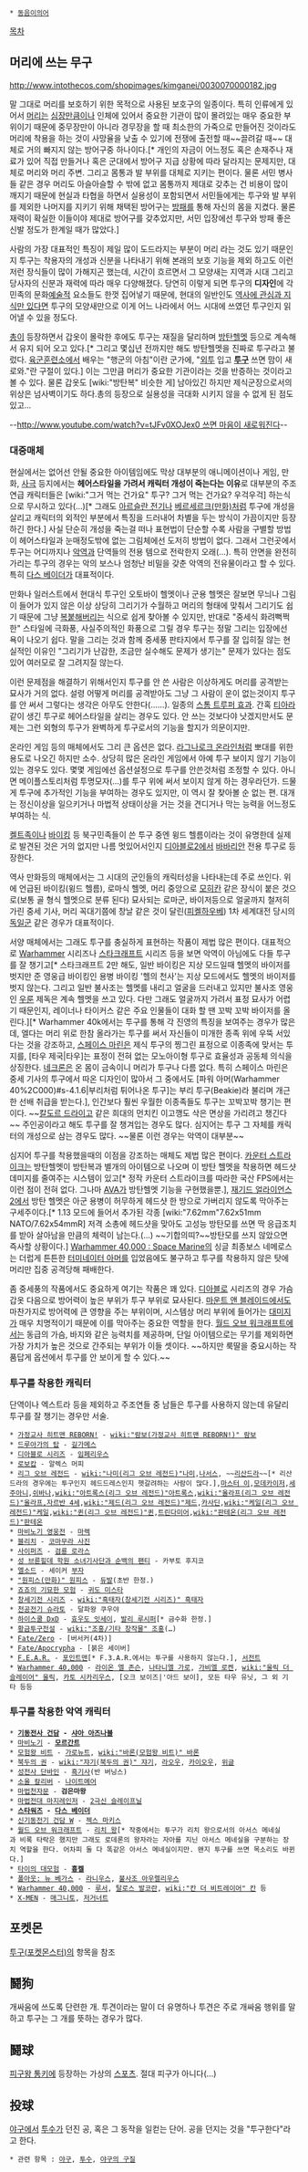  * [[동음이의어]]

[[목차]]

== 머리에 쓰는 무구 ==
http://www.intothecos.com/shopimages/kimganei/0030070000182.jpg

말 그대로 머리를 보호하기 위한 목적으로 사용된 보호구의 일종이다. 특히 인류에게 있어서 [[머리]]는 [[심장]]만큼이나 인체에 있어서 중요한 기관이 많이 몰려있는 매우 중요한 부위이기 때문에 중무장만이 아니라 경무장을 할 때 최소한의 가죽으로 만들어진 것이라도 머리에 착용을 하는 것이 사망율을 낮출 수 있기에 전쟁에 출전할 때~~끌려갈 때~~ 대체로 거의 빠지지 않는 방어구중 하나이다.[* 개인의 자금이 어느정도 혹은 손재주나 재료가 있어 직접 만들거나 혹은 군대에서 방어구 지급 상황에 따라 달라지는 문제지만, 대체로 머리와 머리 주변. 그리고 몸통과 발 부위를 대체로 지키는 편이다. 물론 서민 병사들 같은 경우 머리도 아슬아슬할 수 밖에 없고 몸통까지 제대로 갖추는 건 비용이 많이 깨지기 때문에 현실과 타협을 하면서 실용성이 포함되면서 서민들에게는 투구와 발 부위를 제외한 나머지를 지키기 위해 채택된 방어구는 [[방패]]를 통해 자신의 몸을 지켰다. 물론 재력이 확실한 이들이야 제대로 방어구를 갖추었지만, 서민 입장에선 투구와 방패 좋은 신발 정도가 한계일 때가 많았다.]

사람의 가장 대표적인 특징이 제일 많이 도드라지는 부분이 머리 라는 것도 있기 때문인지 투구는 착용자의 개성과 신분을 나타내기 위해 본래의 보호 기능을 제외 하고도 이런저런 장식들이 많이 가해지곤 했는데, 시간이 흐르면서 그 모양새는 지역과 시대 그리고 당사자의 신분과 재력에 따라 매우 다양해졌다. 당연히 이렇게 되면 투구의 '''디자인'''에 각 민족의 문화[[예술]]적 요소들도 한껏 집어넣기 때문에, 현대의 일반인도 [[역덕후|역사에 관심과 지식만 있다면]] 투구의 모양새만으로 이게 어느 나라에서 어느 시대에 쓰였던 투구인지 읽어낼 수 있을 정도다.

[[총]]이 등장하면서 갑옷이 몰락한 후에도 투구는 재질을 달리하며 [[방탄헬멧]] 등으로 계속해서 유지 되어 오고 있다.[* 그리고 몇십년 전까지만 해도 방탄헬멧을 진짜로 투구라고 불렀다. [[육군훈련소]]에서 배우는 "행군의 아침"이란 군가에, "[[야전상의|외투]] 입고 '''[[방탄헬멧|투구]]''' 쓰면 맘이 새로와."란 구절이 있다.] 이는 그만큼 머리가 중요한 기관이라는 것을 반증하는 것이라고 볼 수 있다. 물론 갑옷도 [wiki:"방탄복" 비슷한 게] 남아있긴 하지만 제식군장으로서의 위상은 넘사벽이기도 하다.총의 등장으로 실용성을 극대화 시키지 않을 수 없게 된 점도 있고...

--[[http://www.youtube.com/watch?v=tJFv0XOJex0 쓰면 마음이 새로워진다]]--

=== 대중매체 ===
현실에서는 없어선 안될 중요한 아이템임에도 막상 대부분의 애니메이션이나 게임, 만화, [[사극]] 등지에서는 '''헤어스타일을 가려서 캐릭터 개성이 죽는다는 이유'''로 대부분의 주조연급 캐릭터들은 [wiki:"그거 먹는 건가요" 투구? 그거 먹는 건가요? 우걱우걱] 하는식으로 무시하고 있다(...)[* 그래도 [[아르슬란 전기]]나 [[베르세르크(만화)]]처럼 투구에 개성을 살리고 캐릭터의 외적인 부분에서 특징을 드러내어 차별을 두는 방식이 가끔이지만 등장하긴 한다.] 사실 단순히 개성을 죽는걸 떠나 표현법이 단순할 수록 사람을 구별할 방법이 헤어스타일과 눈매정도밖에 없는 그림체에선 도저히 방법이 없다. 그래서 그런곳에서 투구는 어디까지나 [[악역]]과 단역들의 전용 템으로 전락한지 오래(...). 특히 안면을 완전히 가리는 투구의 경우는 악의 보스나 엄청난 비밀을 갖춘 악역의 전유물이라고 할 수 있다. 특히 [[다스 베이더]]가 대표적이다.

만화나 일러스트에서 현대식 투구인 오토바이 헬멧이나 군용 헬멧은 잘보면 무늬나 그림이 들어가 있지 않은 이상 상당히 그리기가 수월하고 머리의 형태에 맞춰서 그리기도 쉽기 때문에 그냥 [[복붙]]해버리는 식으로 쉽게 찾아볼 수 있지만, 반대로 "중세식 화려뻑쩍한" 스타일에 극화풍, 사실주의적인 화풍으로 그릴 경우 투구는 정말 그리는 입장에선 욕이 나오기 쉽다. 말을 그리는 것과 함께 중세풍 판타지에서 투구를 잘 입히질 않는 현실적인 이유인 "그리기가 난감한, 조금만 실수해도 문제가 생기는" 문제가 있다는 점도 있어 여러모로 잘 그려지질 않는다.

이런 문제점을 해결하기 위해서인지 투구를 안 쓴 사람은 이상하게도 머리를 공격받는 묘사가 거의 없다. 설령 어떻게 머리를 공격받아도 그냥 그 사람이 운이 없는것이지 투구를 안 써서 그렇다는 생각은 아무도 안한다(……). 일종의 [[스톰 트루퍼 효과]]. 간혹 [[티아라]] 같이 생긴 투구로 헤어스타일을 살리는 경우도 있다. 안 쓰는 것보다야 낫겠지만서도 문제는 그런 외형의 투구가 완벽하게 투구로서의 기능을 할지가 의문이지만.

온라인 게임 등의 매체에서도 그리 큰 옵션은 없다. [[라그나로크 온라인]]처럼 뽀대를 위한 용도로 나오긴 하지만 소수. 상당히 많은 온라인 게임에서 아예 투구 보이지 않기 기능이 있는 경우도 있다. 몇몇 게임에선 옵션설정으로 투구를 안쓴것처럼 조정할 수 있다. 아니면 메이플스토리처럼 투명모자(...)를 투구 위에 써서 보이지 않게 하는 경우라던가. 드물게 투구에 추가적인 기능을 부여하는 경우도 있지만, 이 역시 잘 찾아볼 순 없는 편. 대개는 정신이상을 일으키거나 마법적 상태이상을 거는 것을 견디거나 막는 능력을 어느정도 부여하는 식.

[[켈트]]족이나 [[바이킹]] 등 북구민족들이 쓴 투구 중엔 윙드 헬름이라는 것이 유명한데 실제로 발견된 것은 거의 없지만 나름 멋있어서인지 [[디아블로2]]에서 [[바바리안]] 전용 투구로 등장한다.

역사 만화등의 매체에서는 그 시대의 군인들의 캐릭터성을 나타내는데 주로 쓰인다. 위에 언급된 바이킹(윙드 헬름), 로마식 헬멧, 머리 중앙으로 [[모히칸]] 같은 장식이 붙은 것으로(보통 골 형식 헬멧으로 분류 된다) 묘사되는 로마군, 바이저등으로 얼굴까지 철저히 가린 중세 기사, 머리 꼭대기쯤에 창날 같은 것이 달린([[피켈하우베]]) 1차 세계대전 당시의 [[독일군]] 같은 경우가 대표적이다.

서양 매체에서는 그래도 투구를 충실하게 표현하는 작품이 제법 많은 편이다. 대표적으로 [[Warhammer]] 시리즈나 [[스타크래프트]] 시리즈 등을 보면 악역이 아님에도 다들 투구를 잘 챙기고[* 스타크래프트 2만 해도, 일반 바이킹은 지상 모드일때 헬멧의 바이저를 벗지만 준 영웅급 바이킹인 용병 바이킹 '헬의 천사'는 지상 모드에서도 헬멧의 바이저를 벗지 않는다. 그리고 일반 불사조는 헬멧를 내리고 얼굴을 드러내고 있지만 불사조 영웅인 [[우룬]] 제독은 계속 헬멧을 쓰고 있다. 다만 그래도 얼굴까지 가려서 표정 묘사가 어렵기 때문인지, 레이너나 타이커스 같은 주요 인물들이 대화 할 땐 꼬박 꼬박 바이저를 올린다.][* Warhammer 40k에서는 투구를 통해 각 진영의 특징을 보여주는 경우가 많은데, 엘다는 머리 위로 한참 올라가는 투구를 써서 자신들이 미개한 종족 위에 우뚝 서있다는 것을 강조하고, [[스페이스 마린]]은 제식 투구의 찡그린 표정으로 이종족에 맞서는 투지를, [타우 제국|타우]는 표정이 전혀 없는 모노아이형 투구로 효율성과 공동체 의식을 상징한다. [[네크론]]은 온 몸이 금속이니 머리가 투구나 다름 없다. 특히 스페이스 마린은 중세 기사의 투구에서 따온 디자인이 많아서 그 중에서도 [파워 아머(Warhammer 40%2C000)#s-4.1.6|부리처럼 튀어나온 투구]는 부리 투구(Beakie)라 불리며 개근한 선배 취급을 받는다.], 인간보다 훨씬 우월한 이종족들도 투구는 꼬박꼬박 챙기는 편이다. ~~[[칼도르 드라이고]] 같은 희대의 먼치킨 이고깽도 삭은 면상을 가리려고 챙긴다~~ 주인공이라고 해도 투구를 잘 챙겨입는 경우도 많다. 심지어는 투구 그 자체를 캐릭터의 개성으로 삼는 경우도 많다. ~~물론 이런 경우는 악역이 대부분~~

심지어 투구를 착용했을때의 이점을 강조하는 매체도 제법 많은 편이다. [[카운터 스트라이크]]는 방탄헬멧이 방탄복과 별개의 아이템으로 나오며 이 방탄 헬멧을 착용하면 헤드샷 데미지를 줄여주는 시스템이 있고[* 정작 카운터 스트라이크를 따라한 국산 FPS에서는 이런 점이 전혀 없다. 그나마 [[AVA]]가 방탄헬멧 기능을 구현했을뿐.], [[재기드 얼라이언스 2]]에서 방탄 헬멧은 아군 용병이 허무하게 헤드샷 한 방으로 가버리지 않도록 막아주는 구세주이다.[* 1.13 모드에 들어서 추가된 각종 [wiki:"7.62mm"7.62x51mm NATO/7.62x54mmR] 저격 소총에 헤드샷을 맞아도 고성능 방탄모를 쓰면 딱 응급조치를 받아 살아남을 만큼의 체력이 남는다.(...) ~~기합의띠?~~방탄모를 쓰지 않았으면 즉사할 상황이다.] [[Warhammer 40,000 : Space Marine]]의 싱글 최종보스 네메로스는 더럽게 튼튼한 [[터미네이터 아머]]를 입었음에도 불구하고 투구를 착용하지 않은 탓에 머리만 집중 공격당해 패배한다.

좀 중세풍의 작품에서도 중요하게 여기는 작품은 꽤 있다. [[디아블로]] 시리즈의 경우 가슴 갑옷 다음으로 방어력이 높은 부위가 투구 부위로 묘사된다. [[마운트 앤 블레이드]]에서도 마찬가지로 방어력에 큰 영향을 주는 부위이며, 시스템상 머리 부위에 들어가는 [[대미지]]가 매우 치명적이기 때문에 이를 막아주는 중요한 역할을 한다. [[월드 오브 워크래프트]]에서는 동급의 가슴, 바지와 같은 능력치를 제공하며, 단일 아이템으로는 무기를 제외하면 가장 가치가 높은 것으로 간주되는 부위가 이들 셋이다. ~~하지만 룩딸을 중요시하는 작품답게 옵션에서 투구를 안 보이게 할 수 있다.~~

=== 투구를 착용한 캐릭터 ===
단역이나 엑스트라 등을 제외하고 주조연들 중 남들은 투구를 사용하지 않는데 유달리 투구를 잘 챙기는 경우만 서술.

 * [[가정교사 히트맨 REBORN!]] - [[wiki:"람보(가정교사 히트맨 REBORN!)" 람보]]
 * [[드루아가의 탑]] - [[길가메스]]
 * [[디아블로 시리즈]] - [[임페리우스]]
 * [[로보캅]] - 알렉스 머피
 * [[리그 오브 레전드]] - [[wiki:"나미(리그 오브 레전드)"나미]],[[나서스]], ~~[[리산드라]]~~[* 리산드라의 경우에는 투구인지 헤드드레스인지 헷갈려하는 사람이 많다.],[[마스터 이]],[[모데카이저]],[[세주아니]],[[쉬바나]],[[wiki:"아트록스(리그 오브 레전드)"아트록스]],[[wiki:"올라프(리그 오브 레전드)"올라프,]][[자르반 4세]],[[wiki:"제드(리그 오브 레전드)"제드]],[[카사딘]],[[wiki:"케일(리그 오브 레전드)"케일]],[[wiki:"퀸(리그 오브 레전드)"퀸]],[[트린다미어]],[[wiki:"판테온(리그 오브 레전드)"판테온]]
 * [[마비노기 영웅전]] - [[마렉]]
 * [[블리치]] - [[코마무라 사진]]
 * [[사이퍼즈]] - [[검룡 로라스]]
 * [[성 브륜힐데 학원 소녀기사단과 순백의 팬티]] - 카부토 후지코
 * [[엘소드]] - 세이커 [[엘소드/NPC|부]][[청(엘소드)|자]]
 * [["원피스(만화)" 원피스]] - [[듀발]](초반 한정.)
 * [[죠죠의 기묘한 모험]] - [[귀도 미스타]]
 * [[창세기전 시리즈]] - [[wiki:"흑태자(창세기전 시리즈)" 흑태자]]
 * [[천공전기 슈라토]] - 달파왕 쿠우야
 * [[하이스쿨 DxD]] - [[효우도 잇세이]], [[발리 루시퍼]][* 금수화 한정.]
 * [[황금투구전설]] - [[wiki:"조홍/기타 창작물" 조홍]](…)
 * [[Fate/Zero]] - [버서커(4차)]
 * [[Fate/Apocrypha]] - [붉은 세이버]
 * [[F.E.A.R.]] - [[포인트맨]][* F.3.A.R.에서는 투구를 사용하지 않는다.], [[서전트]]
 * [[Warhammer 40,000]] - [[라이온 엘 존슨]], [[나타니엘 가로]], [[가비엘 로켄]], [[wiki:"울릭 더 슬레이어" 울릭]], [[카토 시카리우스]], [오크 보이즈|'아드 보이], 모든 타우 유닛, 그 외 기타 등등

=== 투구를 착용한 악역 캐릭터 ===
 * '''[[기동전사 건담]] - [[샤아 아즈나블]]'''
 * [[마비노기]] - '''[[모르간트]]'''
 * [[모험왕 비트]] - [[가로뉴트]], [[wiki:"바론(모험왕 비트)" 바론]]
 * [[북두의 권]] - [[wiki:"쟈기(북두의 권)" 쟈기]], [[라오우]], [[카이오우]], [[위글]]
 * [[성전사 단바인]] - [[흑기사]](반 버닝스)
 * [[소울 칼리버]] - [[나이트메어]]
 * [[마법천자문]] - '''검은마왕'''
 * [[마법전대 마지레인저]] - [[2극신 슬레이프닐]]
 * '''[[스타워즈]] - [[다스 베이더]]'''
 * [[신기동전기 건담 W]] - [[젝스 마키스]]
 * [[월드 오브 워크래프트]] - [[리치 왕]][* 작중에서는 투구가 리치 왕으로서의 아서스 메네실과 비록 타락은 했지만 그래도 로데론의 왕자라는 자아를 지닌 아서스 메네실을 구분하는 장치 역할을 한다. 어차피 둘 다 똑같은 아서스 메네실이지만. 왠지 투구를 쓰면 목소리도 바뀐다.]
 * [[타이의 대모험]] - '''[[흉켈]]'''
 * [[폴아웃: 뉴 베가스]] - [[라니우스]], [[불사조 아우렐리우스]]
 * [[Warhammer 40,000]] - [[루서]], [[탈로스 발코란]], [[wiki:"칸 더 비트레이어" 칸]] 등
 * [[X-MEN]] - [[매그니토]], [[저거너트]]

== 포켓몬 == 
[[투구(포켓몬스터)]]의 항목을 참조

== 鬪狗 ==
개싸움에 쓰도록 단련한 개. 투견이라는 말이 더 유명하나 투견은 주로 개싸움 행위를 말하고 투구는 그 개를 뜻하는 경우가 많다.

== 鬪球 == 
[[피구왕 통키]]에 등장하는 가상의 [[스포츠]]. 절대 피구가 아니다(...)

== 投球 ==
[[야구]]에서 [[투수]]가 던진 공, 혹은 그 동작을 일컫는 단어. 공을 던지는 것을 "투구한다"라고 한다.

 * 관련 항목 : [[야구]], [[투수]], [[야구의 구질]]
